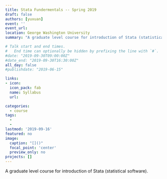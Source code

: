 ```yaml
---
title: Stata Fundermentals -- Spring 2019
draft: false
authors: [yuxuan]
event: ''
event_url: 
location: George Washington University
summary: "A graduate level course for introduction of Stata (statistical software). "

# Talk start and end times.
#   End time can optionally be hidden by prefixing the line with `#`.
#date: "2019-09-30T09:00:00Z"
#date_end: "2019-09-30T16:30:00Z"
all_day: false
#publishdate: "2019-06-15"

links:
- icon: 
  icon_pack: fab
  name: Syllabus
  url: 

categories:
  - course
tags:
  - 
  - 
lastmod: '2019-09-16'
featured: no
image:
  caption: "[]()"
  focal_point: 'center'
  preview_only: no
projects: []
---
```


A graduate level course for introduction of Stata (statistical software).
